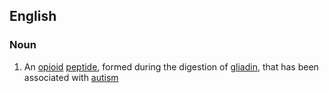 ==English==

===Noun===
{{wikipedia}}
{{en-noun|-}}

# An [[opioid]] [[peptide]], formed during the digestion of [[gliadin]], that has been associated with [[autism]]